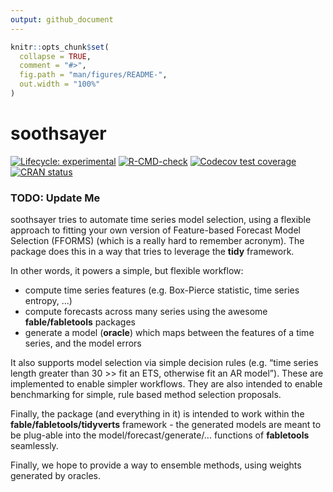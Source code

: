 ```yaml
---
output: github_document
---
```


<!-- README.md is generated from README.Rmd. Please edit that file -->

```r
knitr::opts_chunk$set(
  collapse = TRUE,
  comment = "#>",
  fig.path = "man/figures/README-",
  out.width = "100%"
)
```

# soothsayer

<!-- badges: start -->
[![Lifecycle: experimental](https://img.shields.io/badge/lifecycle-experimental-orange.svg)](https://lifecycle.r-lib.org/articles/stages.html#experimental)
[![R-CMD-check](https://github.com/JSzitas/soothsayer/workflows/R-CMD-check/badge.svg)](https://github.com/JSzitas/soothsayer/actions)
[![Codecov test coverage](https://codecov.io/gh/JSzitas/soothsayer/branch/main/graph/badge.svg)](https://codecov.io/gh/JSzitas/soothsayer?branch=main)
[![CRAN status](https://www.r-pkg.org/badges/version/soothsayer)](https://CRAN.R-project.org/package=soothsayer)
<!-- badges: end -->

### TODO: Update Me

soothsayer tries to automate time series model selection, using a flexible approach to 
fitting your own version of Feature-based Forecast Model Selection (FFORMS) (which is a really hard to remember acronym). 
The package does this in a way that tries to leverage the **tidy** framework.

In other words, it powers a simple, but flexible workflow: 

* compute time series features (e.g. Box-Pierce statistic, time series entropy, ...)
* compute forecasts across many series using the awesome **fable/fabletools** packages
* generate a model (**oracle**) which maps between the features of a time series, and the model errors

It also supports model selection via simple decision rules (e.g. "time series length greater than 30 >> fit an ETS, otherwise fit an AR model"). These are implemented to enable simpler workflows. They are also intended to enable benchmarking for simple, rule based method selection proposals.  

Finally, the package (and everything in it) is intended to work within the **fable/fabletools/tidyverts** framework - 
the generated models are meant to be plug-able into the model/forecast/generate/... functions of **fabletools** seamlessly. 

Finally, we hope to provide a way to ensemble methods, using weights generated by oracles. 
